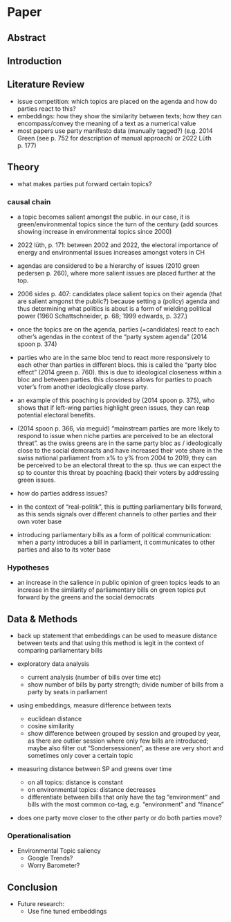 # Paper

## Abstract

## Introduction

## Literature Review
- issue competition: which topics are placed on the agenda and how do parties react to this?
- embeddings: how they show the similarity between texts; how they can encompass/convey the meaning of a text as a numerical value
- most papers use party manifesto data (manually tagged?) (e.g. 2014 Green (see p. 752 for description of manual approach) or 2022 Lüth p. 177)

## Theory
- what makes parties put forward certain topics?

### causal chain
- a topic becomes salient amongst the public. in our case, it is green/environmental topics since the turn of the century (add sources showing increase in environmental topics since 2000)

- 2022 lüth, p. 171: between 2002 and 2022, the electoral importance of energy and environmental issues increases amongst voters in CH

- agendas are considered to be a hierarchy of issues (2010 green pedersen p. 260), where more salient issues are placed further at the top.
- 2006 sides p. 407: candidates place salient topics on their agenda (that are salient amgonst the public?) because setting a (policy) agenda and thus determining what politics is about is a form of wielding political power (1960 Schattschneider, p. 68; 1999 edwards, p. 327.)

- once the topics are on the agenda, parties (=candidates) react to each other’s agendas in the context of the “party system agenda” (2014 spoon p. 374)

- parties who are in the same bloc tend to react more responsively to each other than parties in different blocs. this is called the “party bloc effect” (2014 green p. 760). this is due to ideological closeness within a bloc and between parties. this closeness allows for parties to poach voter’s from another ideologically close party.

- an example of this poaching is provided by (2014 spoon p. 375), who shows that if left-wing parties highlight green issues, they can reap potential electoral benefits.

- (2014 spoon p. 366, via meguid) “mainstream parties are more likely to respond to issue when niche parties are perceived to be an electoral threat”. as the swiss greens are in the same party bloc as / ideologically close to the social demoracts and have increased their vote share in the swiss national parliament from x% to y% from 2004 to 2019, they can be perceived to be an electoral threat to the sp. thus we can expect the sp to counter this threat by poaching (back) their voters by addressing green issues.

- how do parties address issues?
- in the context of “real-politik”, this is putting parliamentary bills forward, as this sends signals over different channels to other parties and their own voter base
- introducing parliamentary bills as a form of political communication: when a party introduces a bill in parliament, it communicates to other parties and also to its voter base


### Hypotheses
- an increase in the salience in public opinion of green topics leads to an increase in the similarity of parliamentary bills on green topics put forward by the greens and the social democrats


## Data & Methods
- back up statement that embeddings can be used to measure distance between texts and that using this method is legit in the context of comparing parliamentary bills

- exploratory data analysis
	- current analysis (number of bills over time etc)
	- show number of bills by party strength; divide number of bills from a party by seats in parliament
- using embeddings, measure difference between texts
	- euclidean distance
	- cosine similarity
	- show difference between grouped by session and grouped by year, as there are outlier session where only few bills are introduced; maybe also filter out “Sondersessionen”, as these are very short and sometimes only cover a certain topic
- measuring distance between SP and greens over time 
	- on all topics: distance is constant
	- on environmental topics: distance decreases
	- differentiate between bills that only have the tag “environment” and bills with the most common co-tag, e.g. “environment” and “finance” 
- does one party move closer to the other party or do both parties move?

### Operationalisation
- Environmental Topic saliency
	- Google Trends?
	- Worry Barometer?

## Conclusion
- Future research:
	- Use fine tuned embeddings
